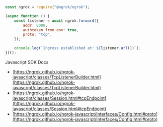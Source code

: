 ```jsx
const ngrok = require("@ngrok/ngrok");

(async function () {
	const listener = await ngrok.forward({
		addr: 8080,
		authtoken_from_env: true,
		proto: "tcp",
	});

	console.log(`Ingress established at: ${listener.url()}`);
})();
```

Javascript SDK Docs

- [https://ngrok.github.io/ngrok-javascript/classes/TcpListenerBuilder.html](https://ngrok.github.io/ngrok-javascript/classes/TcpListenerBuilder.html)
- [https://ngrok.github.io/ngrok-javascript/classes/Session.html#tcpEndpoint](https://ngrok.github.io/ngrok-javascript/classes/Session.html#tcpEndpoint)
- [https://ngrok.github.io/ngrok-javascript/interfaces/Config.html#proto](https://ngrok.github.io/ngrok-javascript/interfaces/Config.html#proto)
